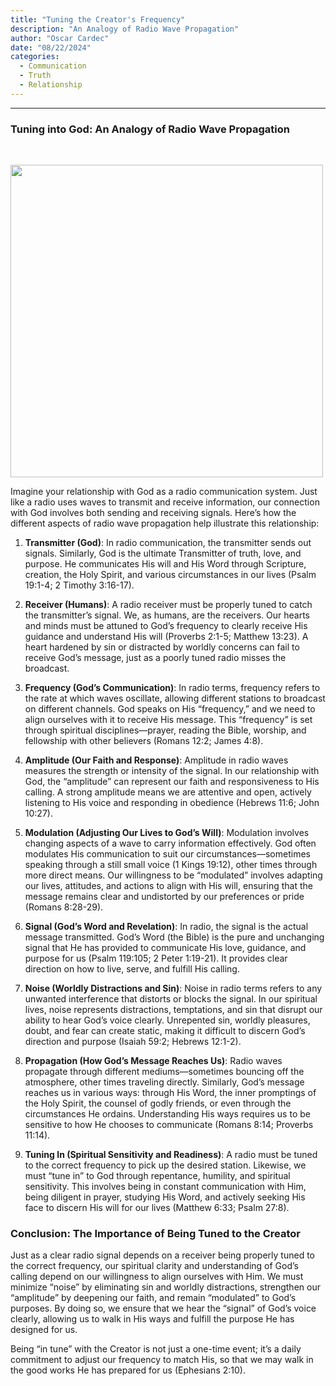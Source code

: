 ```yaml
---
title: "Tuning the Creator's Frequency"
description: "An Analogy of Radio Wave Propagation"
author: "Oscar Cardec"
date: "08/22/2024"
categories:
  - Communication
  - Truth
  - Relationship
---
```


---

### Tuning into God: An Analogy of Radio Wave Propagation

<br/>

![](frequency.webp){fig-align="center" width="500"}

Imagine your relationship with God as a radio communication system. Just like a radio uses waves to transmit and receive information, our connection with God involves both sending and receiving signals. Here's how the different aspects of radio wave propagation help illustrate this relationship:

1.  **Transmitter (God)**: In radio communication, the transmitter sends out signals. Similarly, God is the ultimate Transmitter of truth, love, and purpose. He communicates His will and His Word through Scripture, creation, the Holy Spirit, and various circumstances in our lives (Psalm 19:1-4; 2 Timothy 3:16-17).

2.  **Receiver (Humans)**: A radio receiver must be properly tuned to catch the transmitter’s signal. We, as humans, are the receivers. Our hearts and minds must be attuned to God's frequency to clearly receive His guidance and understand His will (Proverbs 2:1-5; Matthew 13:23). A heart hardened by sin or distracted by worldly concerns can fail to receive God's message, just as a poorly tuned radio misses the broadcast.

3.  **Frequency (God’s Communication)**: In radio terms, frequency refers to the rate at which waves oscillate, allowing different stations to broadcast on different channels. God speaks on His "frequency," and we need to align ourselves with it to receive His message. This "frequency" is set through spiritual disciplines—prayer, reading the Bible, worship, and fellowship with other believers (Romans 12:2; James 4:8).

4.  **Amplitude (Our Faith and Response)**: Amplitude in radio waves measures the strength or intensity of the signal. In our relationship with God, the "amplitude" can represent our faith and responsiveness to His calling. A strong amplitude means we are attentive and open, actively listening to His voice and responding in obedience (Hebrews 11:6; John 10:27).

5.  **Modulation (Adjusting Our Lives to God’s Will)**: Modulation involves changing aspects of a wave to carry information effectively. God often modulates His communication to suit our circumstances—sometimes speaking through a still small voice (1 Kings 19:12), other times through more direct means. Our willingness to be "modulated" involves adapting our lives, attitudes, and actions to align with His will, ensuring that the message remains clear and undistorted by our preferences or pride (Romans 8:28-29).

6.  **Signal (God’s Word and Revelation)**: In radio, the signal is the actual message transmitted. God's Word (the Bible) is the pure and unchanging signal that He has provided to communicate His love, guidance, and purpose for us (Psalm 119:105; 2 Peter 1:19-21). It provides clear direction on how to live, serve, and fulfill His calling.

7.  **Noise (Worldly Distractions and Sin)**: Noise in radio terms refers to any unwanted interference that distorts or blocks the signal. In our spiritual lives, noise represents distractions, temptations, and sin that disrupt our ability to hear God's voice clearly. Unrepented sin, worldly pleasures, doubt, and fear can create static, making it difficult to discern God’s direction and purpose (Isaiah 59:2; Hebrews 12:1-2).

8.  **Propagation (How God’s Message Reaches Us)**: Radio waves propagate through different mediums—sometimes bouncing off the atmosphere, other times traveling directly. Similarly, God’s message reaches us in various ways: through His Word, the inner promptings of the Holy Spirit, the counsel of godly friends, or even through the circumstances He ordains. Understanding His ways requires us to be sensitive to how He chooses to communicate (Romans 8:14; Proverbs 11:14).

9.  **Tuning In (Spiritual Sensitivity and Readiness)**: A radio must be tuned to the correct frequency to pick up the desired station. Likewise, we must "tune in" to God through repentance, humility, and spiritual sensitivity. This involves being in constant communication with Him, being diligent in prayer, studying His Word, and actively seeking His face to discern His will for our lives (Matthew 6:33; Psalm 27:8).

### Conclusion: The Importance of Being Tuned to the Creator

Just as a clear radio signal depends on a receiver being properly tuned to the correct frequency, our spiritual clarity and understanding of God’s calling depend on our willingness to align ourselves with Him. We must minimize "noise" by eliminating sin and worldly distractions, strengthen our "amplitude" by deepening our faith, and remain "modulated" to God’s purposes. By doing so, we ensure that we hear the "signal" of God’s voice clearly, allowing us to walk in His ways and fulfill the purpose He has designed for us.

Being "in tune" with the Creator is not just a one-time event; it's a daily commitment to adjust our frequency to match His, so that we may walk in the good works He has prepared for us (Ephesians 2:10).
